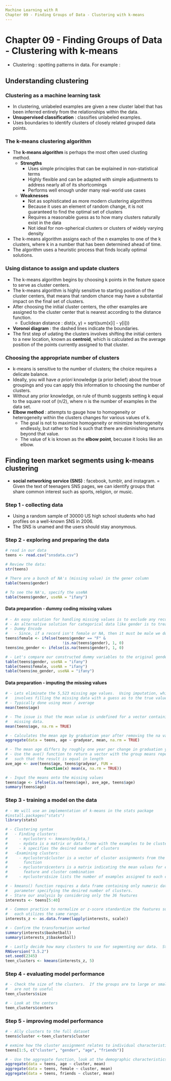 ```yaml
---
Machine Learning with R
Chapter 09 - Finding Groups of Data - Clustering with k-means
---
```


# Chapter 09 - Finding Groups of Data - Clustering with k-means

  - Clustering : spotting patterns in data.  For example :
    
## Understanding clustering

### Clustering as a machine learning task

  - In clustering, unlabeled examples are given a new cluster label that has been inferred entirely from the relationships within the data.
  - <b>Unsupervised classification</b> : classifies unlabeled examples.
  - Uses boundaries to identify clusters of closely related grouped data points.

### The k-means clustering algorithm

  - The <b>k-means algorithm</b> is perhaps the most often used clusting method.
    - <b>Strengths</b>
      - Uses simple principles that can be explained in non-statistical terms
      - Highly flexible and can be adapted with simple adjustments to address nearly all of its shortcomings
      - Performs well enough under many real-world use cases
    - <b>Weaknesses</b>
      - Not as sophisticated as more modern clustering algorithms
      - Because it uses an element of random change, it is not guaranteed to find the optimal set of clusters
      - Requires a reasonable guess as to how many clusters naturally exist in the data
      - Not ideal for non-spherical clusters or clusters of widely varying density
  - The k-means algorithm assigns each of the n examples to one of the k clusters, where k in a number that has been determined ahead of time.
  - The algorithm uses a heuristic process that finds locally optimal solutions.

### Using distance to assign and update clusters

  - The k-means algorithm begins by choosing k points in the feature space to serve as cluster centers.
  - The k-means algorithm is highly sensitive to starting position of the cluster centers, that means that random chance may have a substantial impact on the final set of clusters.
  - After choosing the initial cluster centers, the other examples are assigned to the cluster center that is nearest according to the distance function.
    - Euclidean distance : dist(x, y) = sqrt(sum(x[i] - y[i]))
  - <b>Voronoi diagram</b> : the dashed lines indicate the boundaries.
  - The first step of udating the clusters involves shifting the initial centers to a new location, known as <b>centroid</b>, which is calculated as the average position of the points currently assigned to that cluster.

### Choosing the appropriate number of clusters

  - k-means is sensitive to the number of clusters; the choice requires a delicate balance.
  - Ideally, you will have <i>a priori</i> knowledge (a prior belief) about the troue groupings and you can apply this information to choosing the number of clusters.
  - Without any prior knowledge, on rule of thumb suggests setting k equal to the square root of (n/2), where n is the number of examples in the data set.
  - <b>Elbow method</b> : attempts to gauge how to homogeneity or heterogeneity within the clusters changes for various values of k.
    - The goal is not to maximize homogeneity or minimize heterogeneity endlessly, but rather to find k such that there are diminishing returns beyond that value.
    - The value of k is known as the <b>elbow point</b>, becuase it looks like an elbow.

## Finding teen market segments using k-means clustering

  - <b>social networking service (SNS)</b> : facebook, tumblr, and instagram.
    = Given the text of teenagers SNS pages, we can identify groups that share common interest such as sports, religion, or music.

### Step 1 - collecting data

  - Using a random sample of 30000 US high school students who had profiles on a well-known SNS in 2006.
  - The SNS is unamed and the users should stay anonymous.

### Step 2 - exploring and preparing the data

```r
# read in our data
teens <- read.csv("snsdata.csv")

# Review the data:
str(teens)

# There are a bunch of NA's (missing value) in the gener column
table(teens$gender)

# To see the NA's, specify the useNA
table(teens$gender, useNA = "ifany")

```

#### Data preparation - dummy coding missing values 

```r
# - An easy solution for handling missing values is to exclude any record with a missing value.
# - An alternative solution for categorical data like gender is to treat a missing value as a separate category.
# - Dummy Encode
#   - Since, if a record isn't female or NA, then it must be male we don't need to encode for male
teens$female <- ifelse(teens$gender == "F" &
                         !is.na(teens$gender), 1, 0)
teens$no_gender <- ifelse(is.na(teens$gender), 1, 0)

# - Let's compare our constructed dummy variables to the original gender variable:
table(teens$gender, useNA = "ifany")
table(teens$female, useNA = "ifany")
table(teens$no_gender, useNA = "ifany")
```

#### Data preparation - imputing the missing values 

```r
# - Lets eliminate the 5,523 missing age values.  Using imputation, which 
#   involves filling the missing data with a guess as to the true value.
# - Typically done using mean / average
mean(teens$age)

# - The issue is that the mean value is undefined for a vector containing
#   missing data.
mean(teens$age, na.rm = TRUE)

# - Calculates the mean age by graduation year after removing the na values:
aggregate(data = teens, age ~ gradyear, mean, na.rm = TRUE)

# - The mean age differs by roughly one year per change in graduation year.
# - Use the ave() function to return a vector with the group means repeated
#   such that the result is equal in length
ave_age <- ave(teens$age, teens$gradyear, FUN = 
                 function(x) mean(x, na.rm = TRUE))

# - Input the means onto the missing values
teens$age <- ifelse(is.na(teens$age), ave_age, teens$age)
summary(teens$age)
```

### Step 3 - training a model on the data

```r
# - We will use an implementation of k-means in the stats package
#install.packages("stats")
library(stats)

# - Clustering syntax
#   - Finding clusters:
#     - myclusters <- kmeans(mydata,)
#     - mydata is a matrix or data frame with the examples to be clustered
#     - k specifies the desired number of clusters
#   -Examining clusters:
#     - myclusters$cluster is a vector of cluster assignments from the kmeans() 
#       function
#     - myclusters$centers is a matrix indicating the mean values for each 
#       feature and cluster combination
#     - myclusters$size lists the number of examples assigned to each cluster

# - kmeans() function requires a data frame containing only numeric data and a 
#   parameter specifying the desired number of clusters.
# - Stare our analysis by considering only the 36 features
interests <- teens[5:40]

# - Common practice to normalize or z-score standardize the features such that 
#   each utilizes the same range.
interests_z <- as.data.frame(lapply(interests, scale))

# - Confirm the transformation worked
summary(interests$basketball)
summary(interests_z$basketball)

# - Lastly decide how many clusters to use for segmenting our data.  Start with 5
RNGversion("3.5.2")
set.seed(2345)
teen_clusters <- kmeans(interests_z, 5)
```

### Step 4 - evaluating model performance

```r
# - Check the size of the clusters.  If the groups are to large or small, they
#   are not to useful
teen_clusters$size

# - Look at the centers
teen_clusters$centers
```

### Step 5 - improving model performance

```r
# - Ally clusters to the full dataset
teens$cluster <-teen_clusters$cluster

# exmine how the cluster assignment relates to individual characteristics.
teens[1:5, c("cluster", "gender", "age", "friends")]

# - Use the aggregate function, look at the demographic characteristics
aggregate(data = teens, age ~ cluster, mean)
aggregate(data = teens, female ~ cluster, mean)
aggregate(data = teens, friends ~ cluster, mean)
```
